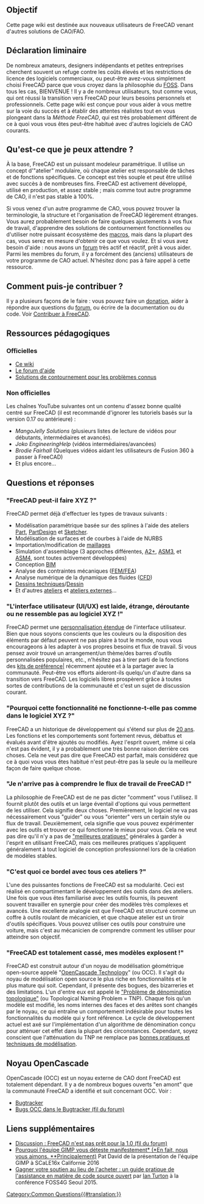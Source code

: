 <languages/>

{{VeryImportantMessage|Bien que nous accueillions et encouragions la croissance et la participation de la communauté, les demandes, les divagations émotionnelles et les revendications sauvages sont généralement mal reçues car notre communauté est composée de nombreux partisans expérimentés et passionnés de FreeCAD qui ont entendu des déclarations similaires à maintes reprises. Si vous trouvez qu'une fonctionnalité manque, ou que quelque chose vous gêne, nous vous encourageons vivement à envisager de vous engager dans le code lui-même. FreeCAD est largement développé par un groupe relativement restreint de personnes talentueuses qui ont toutes un emploi, une famille et d'autres intérêts que la programmation à la demande. Si vous avez les compétences (Python/C++) et la motivation pour participer, vos contributions peuvent aider à rendre FreeCAD encore meilleur qu'il ne l'est aujourd'hui. Vous pouvez trouver les bogues et les demandes de fonctionnalités suivis [https://github.com/FreeCAD/FreeCAD/issues ici].}}

{{TOCright}}

<span id="Purpose"></span>
== Objectif ==

Cette page wiki est destinée aux nouveaux utilisateurs de FreeCAD venant d'autres solutions de CAO/FAO.

<span id="Opening_statement"></span>
== Déclaration liminaire ==

De nombreux amateurs, designers indépendants et petites entreprises cherchent souvent un refuge contre les coûts élevés et les restrictions de licence des logiciels commerciaux, ou peut-être avez-vous simplement choisi FreeCAD parce que vous croyez dans la philosophie du [https://fr.wikipedia.org/wiki/Free/Libre_Open_Source_Software FOSS]. Dans tous les cas, BIENVENUE ! Il y a de nombreux utilisateurs, tout comme vous, qui ont réussi la transition vers FreeCAD pour leurs besoins personnels et professionnels. Cette page wiki est conçue pour vous aider à vous mettre sur la voie du succès et à établir des attentes réalistes tout en vous plongeant dans la ''Méthode FreeCAD'', qui est très probablement différent de ce à quoi vous vous êtes peut-être habitué avec d'autres logiciels de CAO courants.

<span id="What_can_I_expect?"></span>
== Qu'est-ce que je peux attendre ? ==

À la base, FreeCAD est un puissant modeleur paramétrique. Il utilise un concept d'"atelier" modulaire, où chaque atelier est responsable de tâches et de fonctions spécifiques. Ce concept est très souple et peut être utilisé avec succès à de nombreuses fins. FreeCAD est activement développé, utilisé en production, et assez stable ; mais comme tout autre programme de CAO, il n'est pas stable à 100%.

Si vous venez d'un autre programme de CAO, vous pouvez trouver la terminologie, la structure et l'organisation de FreeCAD légèrement étranges. Vous aurez probablement besoin de faire quelques ajustements à vos flux de travail, d'apprendre des solutions de contournement fonctionnelles ou d'utiliser notre puissant écosystème des [[Macros/fr|macros]], mais dans la plupart des cas, vous serez en mesure d'obtenir ce que vous voulez. Et si vous avez besoin d'aide : nous avons un [https://forum.freecad.org/index.php forum] très actif et réactif, prêt à vous aider. Parmi les membres du forum, il y a forcément des (anciens) utilisateurs de votre programme de CAO actuel. N'hésitez donc pas à faire appel à cette ressource.

<span id="How_can_I_contribute?"></span>
== Comment puis-je contribuer ? ==

Il y a plusieurs façons de le faire : vous pouvez faire un [[Donate/fr|donation]], aider à répondre aux questions du [https://forum.freecad.org/index.php forum], ou écrire de la documentation ou du code. Voir [[Help_FreeCAD/fr|Contribuer à FreeCAD]].

<span id="Learning_resources"></span>
== Ressources pédagogiques ==

<span id="Official"></span>
=== Officielles ===

* [[Main_Page/fr|Ce wiki]]
* [https://forum.freecadweb.org/viewforum.php?f=3 Le forum d'aide]
* [[Workarounds/fr|Solutions de contournement pour les problèmes connus]]

<span id="Un-official"></span>
=== Non officielles ===

Les chaînes YouTube suivantes ont un contenu d'assez bonne qualité centré sur FreeCAD (il est recommandé d'ignorer les tutoriels basés sur la version 0.17 ou antérieure) :
* ''MangoJelly Solutions'' (plusieurs listes de lecture de vidéos pour débutants, intermédiaires et avancés).
* ''Joko EngineeringHelp'' (vidéos intermédiaires/avancées)
* ''Brodie Fairhall'' (Quelques vidéos aidant les utilisateurs de Fusion 360 à passer à FreeCAD)
* Et plus encore...

<span id="Questions_and_answers"></span>
== Questions et réponses ==

<span id="&quot;Can_FreeCAD_do_XYZ?&quot;"></span>
=== "FreeCAD peut-il faire XYZ ?" ===

FreeCAD permet déjà d'effectuer les types de travaux suivants :
* Modélisation paramétrique basée sur des splines à l'aide des ateliers [[Part_Workbench/fr|Part]], [[PartDesign_Workbench/fr|PartDesign]] et [[Sketcher_Workbench/fr|Sketcher]].
* Modélisation de surfaces et de courbes à l'aide de NURBS
* Importation/modification de [[Mesh_Workbench/fr|maillages]]
* Simulation d'assemblage (3 approches différentes, [[A2plus_Workbench/fr|A2+]], [[Assembly3_Workbench/fr|ASM3]], et [[Assembly4_Workbench/fr|ASM4]], sont toutes activement développées)
* Conception [[BIM_Workbench/fr|BIM]]
* Analyse des contraintes mécaniques ([[FEM_Workbench/fr|FEM/FEA]])
* Analyse numérique de la dynamique des fluides ([[Cfd_Workbench/fr|CFD]])
* [[TechDraw_Workbench/fr|Dessins techniques]]/[[Draft_Workbench/fr|Dessin]]
* Et d'autres [[Workbenches/fr|ateliers]] et [[External_workbenches/fr|ateliers externes]]...

<span id="&quot;User_interface_(UI/UX)_is_ugly,_odd,_confusing_or_not_like_XYZ_Software!&quot;"></span>
=== "L'interface utilisateur (UI/UX) est laide, étrange, déroutante ou ne ressemble pas au logiciel XYZ !" ===

FreeCAD permet une [[Interface_Customization/fr|personnalisation étendue]] de l'interface utilisateur. Bien que nous soyons conscients que les couleurs ou la disposition des éléments par défaut peuvent ne pas plaire à tout le monde, nous vous encourageons à les adapter à vos propres besoins et flux de travail. Si vous pensez avoir trouvé un arrangement/un thème/des barres d'outils personnalisées populaires, etc., n'hésitez pas à tirer parti de la fonctions des [[Preference_Packs/fr|kits de préférence|]] récemment ajoutée et à la partager avec la communauté. Peut-être vos efforts aideront-ils quelqu'un d'autre dans sa transition vers FreeCAD. Les logiciels libres prospèrent grâce à toutes sortes de contributions de la communauté et c'est un sujet de discussion courant.

<span id="&quot;Why_doesn&#039;t_this_feature_work_like_in_XYZ_software?&quot;"></span>
=== "Pourquoi cette fonctionnalité ne fonctionne-t-elle pas comme dans le logiciel XYZ ?" ===

FreeCAD a un historique de développement qui s'étend sur plus de [[History/fr|20 ans]]. Les fonctions et les comportements sont fortement revus, débattus et évalués avant d'être ajoutés ou modifiés. Ayez l'esprit ouvert, même si cela n'est pas évident, il y a probablement une très bonne raison derrière ces choses. Cela ne veut pas dire que FreeCAD est parfait, mais considérez que ce à quoi vous vous êtes habitué n'est peut-être pas la seule ou la meilleure façon de faire quelque chose.

<span id="&quot;I_can&#039;t_figure_out_the_workflow_of_FreeCAD!&quot;"></span>
=== "Je n'arrive pas à comprendre le flux de travail de FreeCAD !" ===

La philosophie de FreeCAD est de ne pas dicter "comment" vous l'utilisez. Il fournit plutôt des outils et un large éventail d'options qui vous permettent de les utiliser. Cela signifie deux choses. Premièrement, le logiciel ne va pas nécessairement vous "guider" ou vous "orienter" vers un certain style ou flux de travail. Deuxièmement, cela signifie que vous pouvez expérimenter avec les outils et trouver ce qui fonctionne le mieux pour vous. Cela ne veut pas dire qu'il n'y a pas de [[Feature_editing/fr|"meilleures pratiques"]] générales à garder à l'esprit en utilisant FreeCAD, mais ces meilleures pratiques s'appliquent généralement à tout logiciel de conception professionnel lors de la création de modèles stables.

<span id="&quot;What_the_heck_is_with_all_these_workbenches?&quot;"></span>
=== "C'est quoi ce bordel avec tous ces ateliers ?" ===

L'une des puissantes fonctions de FreeCAD est sa modularité. Ceci est réalisé en compartimentant le développement des outils dans des ateliers. Une fois que vous êtes familiarisé avec les outils fournis, ils peuvent souvent travailler en synergie pour créer des modèles très complexes et avancés. Une excellente analogie est que FreeCAD est structuré comme un coffre à outils roulant de mécanicien, et que chaque atelier est un tiroir d'outils spécifiques. Vous pouvez utiliser ces outils pour construire une voiture, mais c'est au mécanicien de comprendre comment les utiliser pour atteindre son objectif.

<span id="&quot;FreeCAD_is_fundamentally_broken,_my_models_blow-up!&quot;"></span>
=== "FreeCAD est totalement cassé, mes modèles explosent !" ===

FreeCAD est construit autour d'un noyau de modélisation géométrique open-source appelé "[[OpenCASCADE/fr|OpenCascade Technology]]" (ou OCC). Il s'agit du noyau de modélisation open source le plus riche en fonctionnalités et le plus mature qui soit. Cependant, il présente des bogues, des bizarreries et des limitations. L'un d'entre eux est appelé le [[Topological_naming_problem/fr|"Problème de dénomination topologique"]] (ou Topological Naming Problem = TNP). Chaque fois qu'un modèle est modifié, les noms internes des faces et des arêtes sont changés par le noyau, ce qui entraîne un comportement indésirable pour toutes les fonctionnalités du modèle qui y font référence. Le cycle de développement actuel est axé sur l'implémentation d'un algorithme de dénomination conçu pour atténuer cet effet dans la plupart des circonstances. Cependant, soyez conscient que l'atténuation du TNP ne remplace pas [[Feature_editing/fr|bonnes pratiques et techniques de modélisation]].

<span id="OpenCascade_kernel"></span>
== Noyau OpenCascade ==

OpenCascade (OCC) est un noyau externe de CAO dont FreeCAD est totalement dépendant. Il y a de nombreux bogues ouverts "en amont" que la communauté FreeCAD a identifié et suit concernant OCC. Voir :
* [https://github.com/FreeCAD/FreeCAD/issues?q=is%3Aopen+is%3Aissue+label%3A%223rd+Party%3A+OCC%22 Bugtracker]
* [https://forum.freecad.org/viewtopic.php?t=20264 Bugs OCC dans le Bugtracker (fil du forum)]

<span id="Additional_links"></span>
== Liens supplémentaires ==

* [https://forum.freecadweb.org/viewtopic.php?f=8&t=43461 Discussion : FreeCAD n'est pas prêt pour la 1.0 (fil du forum)]
* [https://www.youtube.com/watch?v=JBmdbipkbrk Pourquoi l'équipe GIMP vous déteste manifestement* (*En fait, nous vous aimons. **Principalement)] Pat David de la présentation de l'équipe GIMP à SCaLE16x Californie 2016
* [https://vimeo.com/144089061 Gagner votre soutien au lieu de l'acheter : un guide pratique de l'assistance en matière de code source ouvert] par [https://twitter.com/ijturton Ian Turton] à la conférence FOSS4G Seoul 2015.


[[Category:Common Questions{{#translation:}}]]